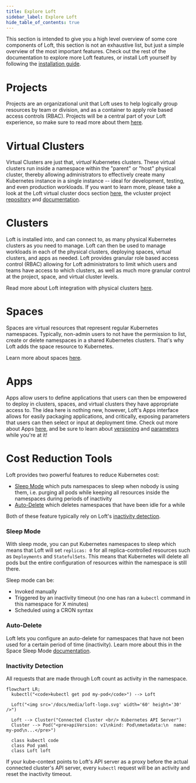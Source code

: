 ```yaml
---
title: Explore Loft
sidebar_label: Explore Loft
hide_table_of_contents: true
---
```



This section is intended to give you a high level overview of some core components of Loft, this
section is not an exhaustive list, but just a simple overview of the most important features. Check out the rest of the
documentation to explore more Loft features, or install Loft yourself by
following the [installation guide](../getting-started/install).


# Projects

Projects are an organizational unit that Loft uses to help logically group resources by team or
division, and as a container to apply role based access controls (RBAC). Projects will be a
central part of your Loft experience, so make sure to read more about them
[here](../projects/what-are-projects).


# Virtual Clusters

Virtual Clusters are just that, *virtual* Kubernetes clusters. These virtual clusters run inside
a namespace within the "parent" or "host" physical cluster, thereby allowing administrators to
effectively create many Kubernetes instance in a single instance -- ideal for development,
testing, and even production workloads. If you want to learn more, please take a look at the Loft virtual cluster
docs section [here](../virtual-clusters/what-are-virtual-clusters), the vcluster
project [repository](https://github.com/loft-sh/vcluster) and
[documentation](https://www.vcluster.com/docs/what-are-virtual-clusters).


# Clusters

Loft is installed into, and can connect to, as many physical Kubernetes clusters as you need to
manage. Loft can then be used to manage workloads in each of the physical clusters, deploying
spaces, virtual clusters, and apps as needed. Loft provides granular role based access control
(RBAC) allowing for Loft administrators to limit which users and teams have access to which
clusters, as well as much more granular control at the project, space, and virtual cluster levels.

Read more about Loft integration with physical clusters [here](../clusters/what-are-clusters).


# Spaces

Spaces are virtual resources that represent regular Kubernetes namespaces. Typically, non-admin
users to not have the permission to list, create or delete namespaces in a shared Kubernetes
clusters. That's why Loft adds the space resource to Kubernetes.

<PartialSpaceDiagramNamespace/>

Learn more about spaces [here](../spaces/what-are-spaces).


# Apps

Apps allow users to define applications that users can then be empowered to deploy in clusters,
spaces, and virtual clusters they have appropriate access to. The idea here is nothing new,
however, Loft's Apps interface allows for easily packaging applications, and critically,
exposing parameters that users can then select or input at deployment time. Check out more about
Apps [here](../apps/what-are-apps), and be sure to learn about [versioning](../apps/versioning)
and [parameters](../apps/parameters) while you're at it!


# Cost Reduction Tools

Loft provides two powerful features to reduce Kubernetes cost:

- [Sleep Mode](#sleep-mode) which puts namespaces to sleep when nobody is using them, i.e.
purging all pods while keeping all resources inside the namespaces during periods of inactivity
- [Auto-Delete](#auto-delete) which deletes namespaces that have been idle for a while

Both of these feature typically rely on Loft's [inactivity detection](#inactivity-detection).


### Sleep Mode

With sleep mode, you can put Kubernetes namespaces to sleep which means that Loft will set
`replicas: 0` for all replica-controlled resources such as `Deployments` and `StatefulSets`.
This means that Kubernetes will delete all pods but the entire configuration of resources within
the namespace is still there.

Sleep mode can be:
- Invoked manually
- Triggered by an inactivity timeout (no one has ran a `kubectl` command in this namespace for X
minutes)
- Scheduled using a CRON syntax


### Auto-Delete

Loft lets you configure an auto-delete for namespaces that have not been used for a certain
period of time (inactivity). Learn more about this in the Space Sleep Mode
[documentation](../spaces/sleep-mode).


### Inactivity Detection

All requests that are made through Loft count as activity in the namespace.

```mermaid
flowchart LR;
  kubectl("<code>kubectl get pod my-pod</code>") --> Loft

  Loft("<img src='/docs/media/loft-logo.svg' width='60' height='30' />")

  Loft --> Cluster("Connected Cluster <br/> Kubernetes API Server")
  Cluster --> Pod("<pre>apiVersion: v1\nkind: Pod\nmetadata:\n  name: my-pod\n...</pre>")

  class kubectl code
  class Pod yaml
  class Loft loft
```

If your kube-context points to Loft's API server as a proxy before the actual connected
cluster's API server, every `kubectl` request will be an activity and reset the inactivity timeout.
